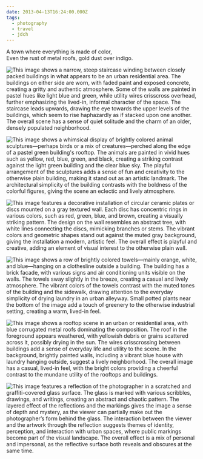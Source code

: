 ```yaml
---
date: 2013-04-13T16:24:00.000Z
tags:
  - photography
  - travel
  - jdch
---
```

A town where everything is made of color,<br/>
Even the rust of metal roofs, gold dust over indigo.

![This image shows a narrow, steep staircase winding between closely packed buildings in what appears to be an urban residential area. The buildings on either side are worn, with faded paint and exposed concrete, creating a gritty and authentic atmosphere. Some of the walls are painted in pastel hues like light blue and green, while utility wires crisscross overhead, further emphasizing the lived-in, informal character of the space. The staircase leads upwards, drawing the eye towards the upper levels of the buildings, which seem to rise haphazardly as if stacked upon one another. The overall scene has a sense of quiet solitude and the charm of an older, densely populated neighborhood.](/assets/photos/20130413-IMG_4689.jpg)

![This image shows a whimsical display of brightly colored animal sculptures—perhaps birds or a mix of creatures—perched along the edge of a pastel green building's rooftop. The animals are painted in vivid hues such as yellow, red, blue, green, and black, creating a striking contrast against the light green building and the clear blue sky. The playful arrangement of the sculptures adds a sense of fun and creativity to the otherwise plain building, making it stand out as an artistic landmark. The architectural simplicity of the building contrasts with the boldness of the colorful figures, giving the scene an eclectic and lively atmosphere.](/assets/photos/20130413-IMG_4654.jpg)

![This image features a decorative installation of circular ceramic plates or discs mounted on a gray textured wall. Each disc has concentric rings in various colors, such as red, green, blue, and brown, creating a visually striking pattern. The design on the wall resembles an abstract tree, with white lines connecting the discs, mimicking branches or stems. The vibrant colors and geometric shapes stand out against the muted gray background, giving the installation a modern, artistic feel. The overall effect is playful and creative, adding an element of visual interest to the otherwise plain wall.](/assets/photos/20130413-IMG_4662.jpg)

![This image shows a row of brightly colored towels—mainly orange, white, and blue—hanging on a clothesline outside a building. The building has a brick facade, with various signs and air conditioning units visible on the walls. The towels sway slightly in the breeze, creating a casual and lively atmosphere. The vibrant colors of the towels contrast with the muted tones of the building and the sidewalk, drawing attention to the everyday simplicity of drying laundry in an urban alleyway. Small potted plants near the bottom of the image add a touch of greenery to the otherwise industrial setting, creating a warm, lived-in feel.](/assets/photos/20130413-IMG_4771.jpg)

![This image shows a rooftop scene in an urban or residential area, with blue corrugated metal roofs dominating the composition. The roof in the foreground appears weathered, with yellowish debris or grains scattered across it, possibly drying in the sun. The wires crisscrossing between buildings add a sense of everyday life and utility to the scene. In the background, brightly painted walls, including a vibrant blue house with laundry hanging outside, suggest a lively neighborhood. The overall image has a casual, lived-in feel, with the bright colors providing a cheerful contrast to the mundane utility of the rooftops and buildings.](/assets/photos/20130413-IMG_4777.jpg)

![This image features a reflection of the photographer in a scratched and graffiti-covered glass surface. The glass is marked with various scribbles, drawings, and writings, creating an abstract and chaotic pattern. The layered effect of the reflections and the markings gives the image a sense of depth and mystery, as the viewer can partially make out the photographer’s form behind the glass. The interaction between the viewer and the artwork through the reflection suggests themes of identity, perception, and interaction with urban spaces, where public markings become part of the visual landscape. The overall effect is a mix of personal and impersonal, as the reflective surface both reveals and obscures at the same time.](/assets/photos/20130413-IMG_4694.jpg)